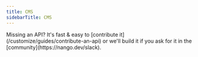 ```yaml
---
title: CMS
sidebarTitle: CMS
---
```


<Tip>
    Missing an API? It's fast & easy to [contribute it](/customize/guides/contribute-an-api) or we'll build it if you ask for
    it in the [community](https://nango.dev/slack).
</Tip>

<CardGroup cols={4}>
    <Card title="Builder.io" href="/integrations/all/builder-io" color="#68a063" />
    <Card title="Contentful" href="/integrations/all/contentful" color="#68a063" />
    <Card title="Ghost" href="/integrations/all/ghost" color="#68a063" />
    <Card title="Contentstack" href="/integrations/all/contentstack" color="#68a063" />
    <Card title="Webflow" href="/integrations/all/webflow" color="#68a063" />
    <Card title="Wordpress" href="/integrations/all/wordpress" color="#68a063" />
</CardGroup>

